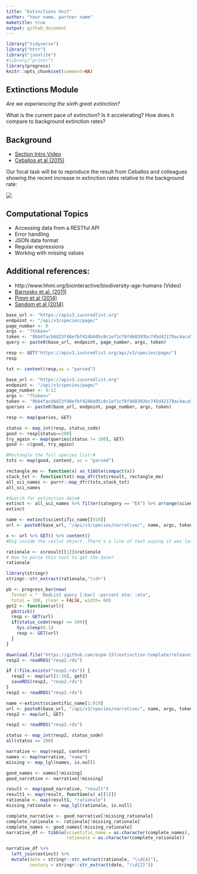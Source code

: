 ```yaml
---
title: "Extinctions Unit"
author: "Your name, partner name"
maketitle: true
output: github_document
---
```




```r
library("tidyverse")
library("httr")
library("jsonlite")
#library("printr")
library(progress)
knitr::opts_chunk$set(comment=NA)
```



## Extinctions Module

_Are we experiencing the sixth great extinction?_  

What is the current pace of extinction? Is it accelerating? How does it compare to background extinction rates?

## Background

- [Section Intro Video](https://youtu.be/QsH6ytm89GI)
- [Ceballos et al (2015)](http://doi.org/10.1126/sciadv.1400253)

Our focal task will be to reproduce the result from Ceballos and colleagues showing the recent increase in extinction rates relative to the background rate:

![](https://espm-157.carlboettiger.info/img/extinctions.jpg)


## Computational Topics

- Accessing data from a RESTful API
- Error handling
- JSON data format
- Regular expressions
- Working with missing values

## Additional references:

- http://www.hhmi.org/biointeractive/biodiversity-age-humans (Video)
- [Barnosky et al. (2011)](http://doi.org/10.1038/nature09678)
- [Pimm et al (2014)](http://doi.org/10.1126/science.1246752)
- [Sandom et al (2014)](http://dx.doi.org/10.1098/rspb.2013.3254)

```r
base_url <- "https://apiv3.iucnredlist.org"
endpoint <- "/api/v3/species/page/"
page_number <- 0
args <- "?token="
token <- "9bb4facb6d23f48efbf424bb05c0c1ef1cf6f468393bc745d42179ac4aca5fee"
query <- paste0(base_url, endpoint, page_number, args, token)
```

```r
resp <- GET("https://apiv3.iucnredlist.org/api/v3/species/page/")
resp
```
```r
txt <- content(resp,as = "parsed")
```

```r
base_url <- "https://apiv3.iucnredlist.org"
endpoint <- "/api/v3/species/page/"
page_number <- 0:12
args <- "?token="
token <- "9bb4facb6d23f48efbf424bb05c0c1ef1cf6f468393bc745d42179ac4aca5fee"
queries <- paste0(base_url, endpoint, page_number, args, token)
```

```r
resp <- map(queries, GET)
```

```r
status <- map_int(resp, status_code)
good <- resp[status==200]
try_again <- map(queries[status != 200], GET)
good <- c(good, try_again)
```

```r
#Rectangle the full species list:#
txts <- map(good, content, as = "parsed")
```

```r
rectangle_me <- function(x) as_tibble(compact(x))
stack_txt <- function(txt) map_dfr(txt$result, rectangle_me)
all_sci_names <- purrr::map_dfr(txts,stack_txt)
all_sci_names
```

```r
#Search for extinction date#
extinct <- all_sci_names %>% filter(category == "EX") %>% arrange(scientific_name)
extinct
```

```r
name <- extinct$scientific_name[[919]]
url <- paste0(base_url, "/api/v3/species/narrative/", name, args, token)

x <- url %>% GET() %>% content()
#Dig inside the reslut object. There's a line of text saying it was last discovered in 1990s. However, it's not the style we want. We need regular expression!

rationale <- x$result[[1]]$rationale
# How to parse this text to get the date?
rationale
```

```r
library(stringr)
stringr::str_extract(rationale,"\\d+")
```


```r
pb <- progress_bar$new(
  format = "  RedList query [:bar] :percent eta: :eta",
  total = 100, clear = FALSE, width= 60)
get2 <- function(url){
  pb$tick()
  resp <- GET(url)
  if(status_code(resp) >= 500){
    Sys.sleep(0.1)
    resp <- GET(url)
  }
}
```

```r
download.file("https://github.com/espm-157/extinction-template/releases/download/data/resp2.rds", "resp2.rds")
resp2 <- readRDS("resp2.rds")
```


```r
if (!file.exists("resp2.rds")) {
  resp2 <- map(url[1:20], get2)
  saveRDS(resp2, "resp2.rds")
}
resp2 <- readRDS("resp2.rds")

```


```r
name <-extinct$scientific_name[1:919]
url <- paste0(base_url, "/api/v3/species/narrative/", name, args, token)
resp2 <- map(url, GET)
```



```r
resp2 <- readRDS("resp2.rds")
```

```r
status <- map_int(resp2, status_code)
all(status == 200)

narrative <- map(resp2, content)
names <- map(narrative, "name")
missing <- map_lgl(names, is.null)

good_names <- names[!missing]
good_narrative <- narrative[!missing]

result <- map(good_narrative, "result")
result1 <- map(result, function(x) x[[1]])
rationale <- map(result1, "rationale")
missing_rationale <- map_lgl(rationale, is.null)

complete_narrative <- good_narrative[!missing_rationale]
complete_rationale <- rationale[!missing_rationale]
complete_names <- good_names[!missing_rationale]
narrative_df <- tibble(scientific_name = as.character(complete_names),
                       rationale = as.character(complete_rationale))

narrative_df %>% 
  left_join(extinct) %>% 
  mutate(date = stringr::str_extract(rationale, "\\d{4}"),
         century = stringr::str_extract(date, "\\d{2}"))
```





